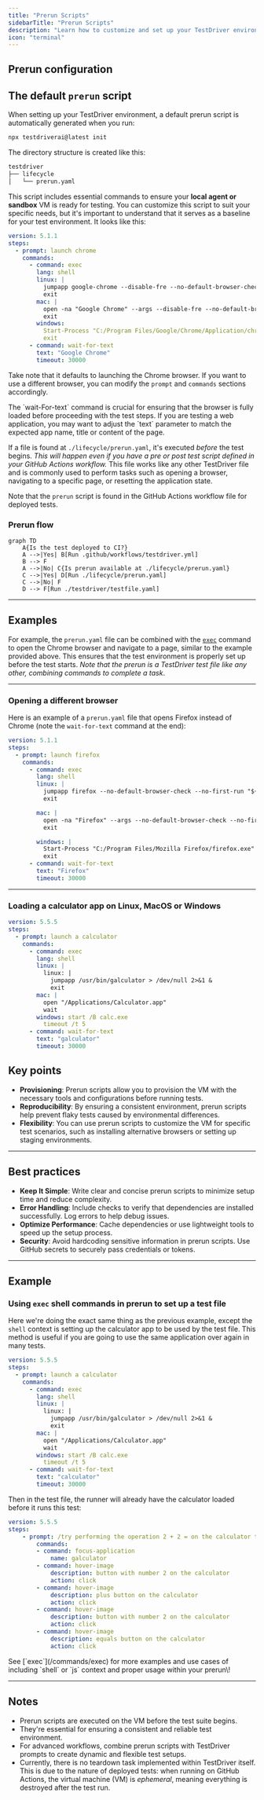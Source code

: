 ```yaml
---
title: "Prerun Scripts"
sidebarTitle: "Prerun Scripts"
description: "Learn how to customize and set up your TestDriver environment to optimize your CI/CD pipeline."
icon: "terminal"
---
```



## Prerun configuration

<LifecycleWarning />

## The default `prerun` script

When setting up your TestDriver environment, a default prerun script is automatically generated when you run:

```bash
npx testdriverai@latest init
```

The directory structure is created like this:

```bash
testdriver
├── lifecycle
│   └── prerun.yaml
```

This script includes essential commands to ensure your **local agent or sandbox** VM is ready for testing. You can customize this script to suit your specific needs, but it's important to understand that it serves as a baseline for your test environment. It looks like this:

```yaml ./lifecycle/prerun.yaml
version: 5.1.1
steps:
  - prompt: launch chrome
    commands:
      - command: exec
        lang: shell
        linux: |
          jumpapp google-chrome --disable-fre --no-default-browser-check --no-first-run "${TD_WEBSITE}" &
          exit
        mac: |
          open -na "Google Chrome" --args --disable-fre --no-default-browser-check --no-first-run --disable-features=PasswordManagerEnabled "${TD_WEBSITE}" &
          exit
        windows:
          Start-Process "C:/Program Files/Google/Chrome/Application/chrome.exe" -ArgumentList "--start-maximized", "${TD_WEBSITE}"
          exit
      - command: wait-for-text
        text: "Google Chrome"
        timeout: 30000
```

Take note that it defaults to launching the Chrome browser. If you want to use a different browser, you can modify the `prompt` and `commands` sections accordingly.

<Warning>
  The `wait-For-text` command is crucial for ensuring that the browser is fully
  loaded before proceeding with the test steps. If you are testing a web
  application, you may want to adjust the `text` parameter to match the expected
  app name, title or content of the page.
</Warning>

If a file is found at `./lifecycle/prerun.yaml`, it's executed _before_ the test begins. _This will happen even if you have a pre or post test script defined in your GitHub Actions workflow._ This file works like any other TestDriver file and is commonly used to perform tasks such as opening a browser, navigating to a specific page, or resetting the application state.

Note that the `prerun` script is found in the GitHub Actions workflow file for deployed tests.

### Prerun flow

```mermaid
graph TD
    A{Is the test deployed to CI?}
    A -->|Yes| B[Run .github/workflows/testdriver.yml]
    B --> F
    A -->|No| C{Is prerun available at ./lifecycle/prerun.yaml}
    C -->|Yes| D[Run ./lifecycle/prerun.yaml]
    C -->|No| F
    D --> F[Run ./testdriver/testfile.yaml]
```

---

## Examples

For example, the `prerun.yaml` file can be combined with the [`exec`](/commands/exec) command to open the Chrome browser and navigate to a page, similar to the example provided above. This ensures that the test environment is properly set up before the test starts. _Note that the prerun is a TestDriver test file like any other, combining commands to complete a task_.

---

### Opening a different browser

Here is an example of a `prerun.yaml` file that opens Firefox instead of Chrome (note the `wait-for-text` command at the end):

```yaml ./lifecycle/prerun.yaml {5, 16}
version: 5.1.1
steps:
  - prompt: launch firefox
    commands:
      - command: exec
        lang: shell
        linux: |
          jumpapp firefox --no-default-browser-check --no-first-run "${TD_WEBSITE}" &
          exit

        mac: |
          open -na "Firefox" --args --no-default-browser-check --no-first-run "${TD_WEBSITE}" &
          exit

        windows: |
          Start-Process "C:/Program Files/Mozilla Firefox/firefox.exe" -ArgumentList "--no-default-browser-check", "--no-first-run", "${TD_WEBSITE}"
          exit
      - command: wait-for-text
        text: "Firefox"
        timeout: 30000
```

---

### Loading a calculator app on Linux, MacOS or Windows

```yaml ./lifecycle/prerun.yaml
version: 5.5.5
steps:
  - prompt: launch a calculator
    commands:
      - command: exec
        lang: shell
        linux: |
          linux: |
            jumpapp /usr/bin/galculator > /dev/null 2>&1 &
            exit
        mac: |
          open "/Applications/Calculator.app"
          wait
        windows: start /B calc.exe
          timeout /t 5
      - command: wait-for-text
        text: "galculator"
        timeout: 30000
```

## Key points

- **Provisioning**: Prerun scripts allow you to provision the VM with the necessary tools and configurations before running tests.
- **Reproducibility**: By ensuring a consistent environment, prerun scripts help prevent flaky tests caused by environmental differences.
- **Flexibility**: You can use prerun scripts to customize the VM for specific test scenarios, such as installing alternative browsers or setting up staging environments.

---

## Best practices

- **Keep It Simple**: Write clear and concise prerun scripts to minimize setup time and reduce complexity.
- **Error Handling**: Include checks to verify that dependencies are installed successfully. Log errors to help debug issues.
- **Optimize Performance**: Cache dependencies or use lightweight tools to speed up the setup process.
- **Security**: Avoid hardcoding sensitive information in prerun scripts. Use GitHub secrets to securely pass credentials or tokens.

---

## Example

### Using `exec` shell commands in prerun to set up a test file

Here we're doing the exact same thing as the previous example, except the `shell` context is setting up the calculator app to be used by the test file. This method is useful if you are going to use the same application over again in many tests.

```yaml ./lifecycle/prerun.yaml
version: 5.5.5
steps:
  - prompt: launch a calculator
    commands:
      - command: exec
        lang: shell
        linux: |
          linux: |
            jumpapp /usr/bin/galculator > /dev/null 2>&1 &
            exit
        mac: |
          open "/Applications/Calculator.app"
          wait
        windows: start /B calc.exe
          timeout /t 5
      - command: wait-for-text
        text: "calculator"
        timeout: 30000
```

Then in the test file, the runner will already have the calculator loaded before it runs this test:

```yaml testfile.yaml
version: 5.5.5
steps:
    - prompt: /try performing the operation 2 + 2 = on the calculator that is opened
        commands:
        - command: focus-application
            name: galculator
        - command: hover-image
            description: button with number 2 on the calculator
            action: click
        - command: hover-image
            description: plus button on the calculator
            action: click
        - command: hover-image
            description: button with number 2 on the calculator
            action: click
        - command: hover-image
            description: equals button on the calculator
            action: click
```

<Tip>
  See [`exec`](/commands/exec) for more examples and use cases of including
  `shell` or `js` context and proper usage within your prerun\!
</Tip>

---

## Notes

- Prerun scripts are executed on the VM before the test suite begins.
- They're essential for ensuring a consistent and reliable test environment.
- For advanced workflows, combine prerun scripts with TestDriver prompts to create dynamic and flexible test setups.
- Currently, there is no teardown task implemented within TestDriver itself. This is due to the nature of deployed tests: when running on GitHub Actions, the virtual machine (VM) is _ephemeral_, meaning everything is destroyed after the test run.
